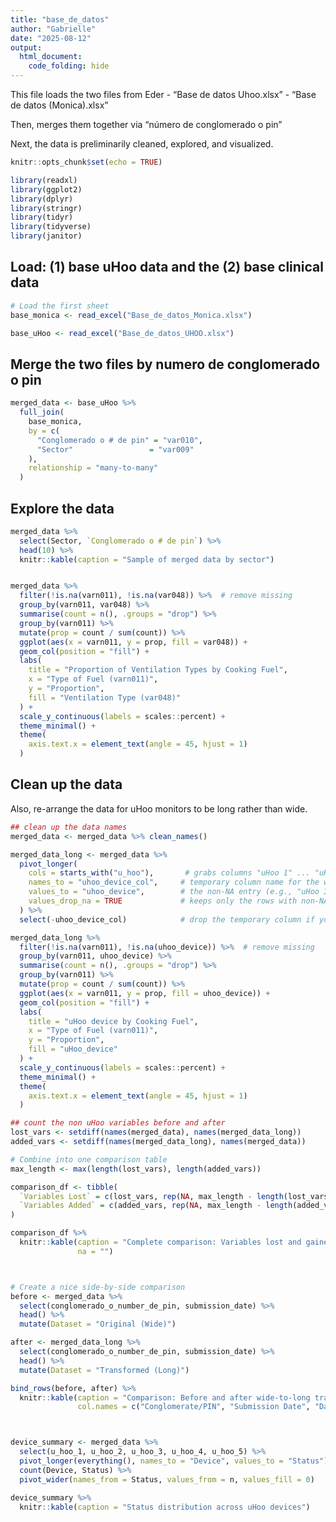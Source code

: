 ```yaml
---
title: "base_de_datos"
author: "Gabrielle"
date: "2025-08-12"
output: 
  html_document:
    code_folding: hide
---
```


This file loads the two files from Eder
- "Base de datos Uhoo.xlsx"
- "Base de datos (Monica).xlsx"

Then, merges them together via "número de conglomerado o pin"

Next, the data is preliminarily cleaned, explored, and visualized.

```r
knitr::opts_chunk$set(echo = TRUE)

library(readxl)
library(ggplot2)
library(dplyr)
library(stringr)
library(tidyr)
library(tidyverse)
library(janitor)
```

## Load: (1) base uHoo data and the (2) base clinical data

```r
# Load the first sheet
base_monica <- read_excel("Base_de_datos_Monica.xlsx")

base_uHoo <- read_excel("Base_de_datos_UHOO.xlsx")

```

## Merge the two files by numero de conglomerado o pin
```r
merged_data <- base_uHoo %>%
  full_join(
    base_monica,
    by = c(
      "Conglomerado o # de pin" = "var010",
      "Sector"                 = "var009"
    ),
    relationship = "many-to-many"
  )

```

## Explore the data
```r
merged_data %>%
  select(Sector, `Conglomerado o # de pin`) %>%
  head(10) %>%
  knitr::kable(caption = "Sample of merged data by sector")


merged_data %>%
  filter(!is.na(varn011), !is.na(var048)) %>%  # remove missing
  group_by(varn011, var048) %>%
  summarise(count = n(), .groups = "drop") %>%
  group_by(varn011) %>%
  mutate(prop = count / sum(count)) %>%
  ggplot(aes(x = varn011, y = prop, fill = var048)) +
  geom_col(position = "fill") +
  labs(
    title = "Proportion of Ventilation Types by Cooking Fuel",
    x = "Type of Fuel (varn011)",
    y = "Proportion",
    fill = "Ventilation Type (var048)"
  ) +
  scale_y_continuous(labels = scales::percent) +
  theme_minimal() +
  theme(
    axis.text.x = element_text(angle = 45, hjust = 1)
  )


```

## Clean up the data

Also, re-arrange the data for uHoo monitors to be long rather than wide.

```r
## clean up the data names
merged_data <- merged_data %>% clean_names()

merged_data_long <- merged_data %>%
  pivot_longer(
    cols = starts_with("u_hoo"),       # grabs columns "uHoo 1" ... "uHoo 5"
    names_to = "uhoo_device_col",     # temporary column name for the wide col names
    values_to = "uhoo_device",        # the non-NA entry (e.g., "uHoo 3")
    values_drop_na = TRUE             # keeps only the rows with non-NA values
  ) %>%
  select(-uhoo_device_col)            # drop the temporary column if you don’t need it

merged_data_long %>%
  filter(!is.na(varn011), !is.na(uhoo_device)) %>%  # remove missing
  group_by(varn011, uhoo_device) %>%
  summarise(count = n(), .groups = "drop") %>%
  group_by(varn011) %>%
  mutate(prop = count / sum(count)) %>%
  ggplot(aes(x = varn011, y = prop, fill = uhoo_device)) +
  geom_col(position = "fill") +
  labs(
    title = "uHoo device by Cooking Fuel",
    x = "Type of Fuel (varn011)",
    y = "Proportion",
    fill = "uHoo_device"
  ) +
  scale_y_continuous(labels = scales::percent) +
  theme_minimal() +
  theme(
    axis.text.x = element_text(angle = 45, hjust = 1)
  )

## count the non uHoo variables before and after
lost_vars <- setdiff(names(merged_data), names(merged_data_long))
added_vars <- setdiff(names(merged_data_long), names(merged_data))

# Combine into one comparison table
max_length <- max(length(lost_vars), length(added_vars))

comparison_df <- tibble(
  `Variables Lost` = c(lost_vars, rep(NA, max_length - length(lost_vars))),
  `Variables Added` = c(added_vars, rep(NA, max_length - length(added_vars)))
)

comparison_df %>%
  knitr::kable(caption = "Complete comparison: Variables lost and gained during transformation",
               na = "")



# Create a nice side-by-side comparison
before <- merged_data %>% 
  select(conglomerado_o_number_de_pin, submission_date) %>% 
  head() %>%
  mutate(Dataset = "Original (Wide)")

after <- merged_data_long %>% 
  select(conglomerado_o_number_de_pin, submission_date) %>% 
  head() %>%
  mutate(Dataset = "Transformed (Long)")

bind_rows(before, after) %>%
  knitr::kable(caption = "Comparison: Before and after wide-to-long transformation",
               col.names = c("Conglomerate/PIN", "Submission Date", "Dataset"))



device_summary <- merged_data %>%
  select(u_hoo_1, u_hoo_2, u_hoo_3, u_hoo_4, u_hoo_5) %>%
  pivot_longer(everything(), names_to = "Device", values_to = "Status") %>%
  count(Device, Status) %>%
  pivot_wider(names_from = Status, values_from = n, values_fill = 0)

device_summary %>%
  knitr::kable(caption = "Status distribution across uHoo devices")

```
